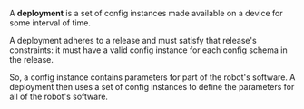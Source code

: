 A **deployment** is a set of config instances made available on a device for some interval of time.

A deployment adheres to a release and must satisfy that release's constraints: it must have a valid config instance for each config schema in the release.

So, a config instance contains parameters for part of the robot's software. A deployment then uses a set of config instances to define the parameters for all of the robot's software.

